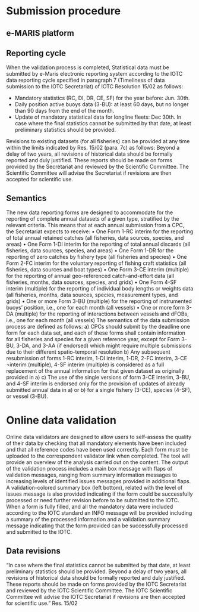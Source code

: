 # Submission procedure {#SubmissionSection}

## e-MARIS platform

## Reporting cycle

When the validation process is completed, Statistical data must be submitted by e-Maris electronic reporting system according to the IOTC data reporting cycle specified in paragraph 7 (Timeliness of data submission to the IOTC Secretariat) of IOTC Resolution 15/02 as follows:

-	Mandatory statistics (RC, DI, DR, CE, SF) for the year before: Jun. 30th.  
-	Daily position active buoys data (3-BU):  at least 60 days, but no longer than 90 days from the end of the month.
<!-- -	ROS Observers data:  within 150 days of completion of each trip. -->
-	Update of mandatory statistical data for longline fleets:  Dec 30th. In case where the final statistics cannot be submitted by that date, at least preliminary statistics should be provided. 

Revisions to existing datasets (for all fisheries) can be provided at any time within the limits indicated by Res. 15/02 (para. 7c) as follows: Beyond a delay of two years, all revisions of historical data should be formally reported and duly justified. These reports should be made on forms provided by the Secretariat and reviewed by the Scientific Committee. The Scientific Committee will advise the Secretariat if revisions are then accepted for scientific use. 

## Semantics

The new  data reporting forms are designed to accommodate for the reporting of complete annual datasets of a given type, stratified by the relevant criteria.
This means that at each annual submission from a CPC, the Secretariat expects to receive:
•	One Form 1-RC interim for the reporting of total annual retained catches (all fisheries, data sources, species, and areas)
•	One Form 1-DI interim for the reporting of total annual discards (all fisheries, data sources, species, and areas)
•	One Form 1-DR for the reporting of zero catches by fishery type (all fisheries and species)
•	One Form 2-FC interim for the voluntary reporting of fishing craft statistics (all fisheries, data sources and boat types)
•	One Form 3-CE interim (multiple) for the reporting of annual geo-referenced catch-and-effort data (all fisheries, months, data sources, species, and grids)
•	One Form 4-SF interim (multiple) for the reporting of individual body lengths or weights data (all fisheries, months, data sources, species, measurement types, and grids)
•	One or more Form 3-BU (multiple) for the reporting of instrumented buoys’ position, i.e., one for each month (all vessels)
•	One or more form 3-DA (multiple) for the reporting of interactions between vessels and dFOBs, i.e., one for each month (all vessels)
The semantics of the data submission process are defined as follows:
a)	CPCs should submit by the deadline one form for each data set, and each of these forms shall contain information for all fisheries and species for a given reference year, except for Form 3-BU, 3-DA, and 3-AA (if endorsed) which might require multiple submissions due to their different spatio-temporal resolution
b)	Any subsequent resubmission of forms 1-RC interim, 1-DI interim, 1-DR, 2-FC interim, 3-CE ¬interim (multiple), 4-SF interim (multiple) is considered as a full replacement of the annual information for that given dataset as originally provided in a)
c)	The use of the single versions of form 3-CE interim, 3-BU, and 4-SF interim is endorsed only for the provision of updates of already submitted annual data in a) or b) for a single fishery (3-CE), species (4-SF), or vessel (3-BU).

# Online data validation

Online data validators are designed to allow users to self-assess the quality of their data by checking that all mandatory elements have been included and that all reference codes have been used correctly. Each form must be uploaded to the correspondent validator link when completed. The tool will provide an overview of the analysis carried out on the content.
The output of the validation process includes a main box message with flaps of validation messages, ranging from summary information messages to increasing levels of identified issues messages provided in additional flaps. A validation-colored summary box (left bottom), related with the level of issues message is also provided indicating if the form could be successfully processed or need further revision before to be submitted to the IOTC. 
When a form is fully filled, and all the mandatory data were included according to the IOTC standard an INFO message will be provided including a summary of the processed information and a validation summary message indicating that the form provided can be successfully processed and submitted to the IOTC.

## Data revisions

"In case where the final statistics cannot be submitted by that date, at least preliminary statistics should be provided. Beyond a delay of two years, all revisions of historical data should be formally reported and duly justified. These reports should be made on forms provided by the IOTC Secretariat and reviewed by the IOTC Scientific Committee. The IOTC Scientific Committee will advise the IOTC Secretariat if revisions are then accepted for scientific use." Res. 15/02



